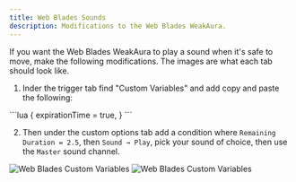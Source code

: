 ```yaml
---
title: Web Blades Sounds
description: Modifications to the Web Blades WeakAura.
---
```



If you want the Web Blades WeakAura to play a sound when it's safe to move, make the following modifications. The images are what each tab should look like.

1. Inder the trigger tab find "Custom Variables" and add copy and paste the following:

  <div className="bg-card rounded-xl">
  ```lua
  {
    expirationTime = true,
  }
  ```
  </div>

2.   Then under the custom options tab add a condition where `Remaining Duration = 2.5`, then `Sound → Play`, pick your sound of choice, then use the `Master` sound channel. 

<Image className="justify-self-center" src={img_blades_custom1} alt="Web Blades Custom Variables" />

<Image className="justify-self-center" src={img_blades_custom2} alt="Web Blades Custom Variables" />